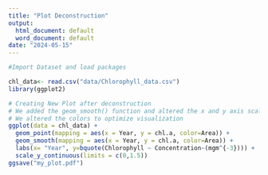 ```yaml
---
title: "Plot Deconstruction"
output:
  html_document: default
  word_document: default
date: "2024-05-15"
---
```


```r
#Import Dataset and load packages 

chl_data<- read.csv("data/Chlorophyll_data.csv")
library(ggplot2)

```



```r
# Creating New Plot after deconstruction
# We added the geom_smooth() function and altered the x and y axis scales 
# We altered the colors to optimize visualization
ggplot(data = chl_data) + 
  geom_point(mapping = aes(x = Year, y = chl.a, color=Area)) +
  geom_smooth(mapping = aes(x = Year, y = chl.a, color=Area)) +
  labs(x= "Year", y=bquote(Chlorophyll ~ Concentration~(mgm^{-3}))) +
  scale_y_continuous(limits = c(0,1.5))
ggsave("my_plot.pdf")


```


